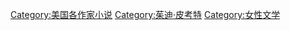 [[Category:美国各作家小说|Category:美国各作家小说]]
[[Category:茱迪·皮考特|Category:茱迪·皮考特]]
[[Category:女性文学|Category:女性文学]]